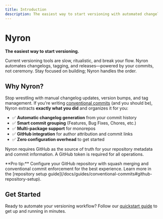 ```yaml
---
title: Introduction
description: The easiest way to start versioning with automated changelogs, tagging, and releases
---
```


# Nyron

**The easiest way to start versioning.**

Current versioning tools are slow, ritualistic, and break your flow. Nyron automates changelogs, tagging, and releases—powered by your commits, not ceremony. Stay focused on building; Nyron handles the order.

## Why Nyron?

Stop wrestling with manual changelog updates, version bumps, and tag management. If you're writing [conventional commits](https://www.conventionalcommits.org/) (and you should be), Nyron extracts **exactly what you did** and organizes it for you:

- ✅ **Automatic changelog generation** from your commit history
- ✅ **Smart commit grouping** (Features, Bug Fixes, Chores, etc.)
- ✅ **Multi-package support** for monorepos
- ✅ **GitHub integration** for author attribution and commit links
- ✅ **Zero configuration overhead** to get started

Nyron requires GitHub as the source of truth for your repository metadata and commit information. A GitHub token is required for all operations.

<Callout type="info">
**Pro tip:** Configure your GitHub repository with squash merging and conventional commit enforcement for the best experience. Learn more in the [repository setup guide](/docs/guides/conventional-commits#github-repository-setup).
</Callout>

## Get Started

Ready to automate your versioning workflow? Follow our [quickstart guide](/docs/getting-started/quickstart) to get up and running in minutes.
